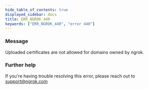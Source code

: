 ```yaml
---
hide_table_of_contents: true
displayed_sidebar: docs
title: ERR_NGROK_440
keywords: ["ERR_NGROK_440", "error 440"]
---
```


### Message

Uploaded certificates are not allowed for domains owned by ngrok.

### Further help

If you're having trouble resolving this error, please reach out to [support@ngrok.com](mailto:support@ngrok.com?subject=Help%20with%20ERR_NGROK_440)
